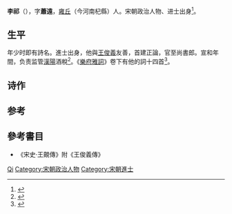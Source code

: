{{otheruses|subject=宋朝李祁|other=唐朝皇子李祁|李祁 (丰王)}}

'''李祁'''（{{bd|?||?||}}），字'''蕭遠'''，[[雍丘|雍丘]]（今河南杞縣）人。宋朝政治人物、进士出身<ref>{{Cite book|title=杞县人物大典|last=杞县地方史志办公室编；高洪宪主编；刘慧敏副主编|first=|publisher=杞县地方史志办公室|year=2013.01|isbn=|location=|pages=33}}</ref>。

== 生平 ==
年少时即有詩名。進士出身，他與[[王俊義|王俊義]]友善，首建正論，官至尚書郎。宣和年間，负责监管[[漢陽|漢陽]]酒稅<ref>{{Cite book|title=婉约词全鉴|last=陈立红|first=|publisher=北京：中国纺织出版社|year=2017.02|isbn=978-7-5180-2961-7|location=|pages=123}}</ref>。《[[樂府雅詞|樂府雅詞]]》卷下有他的詞十四首<ref>{{Cite book|title=唐宋词鉴赏辞典 唐、五代、北宋 上|last=上海辞书出版社文学鉴赏辞典编纂中心编；唐圭璋，缪钺，叶嘉莹，周汝昌，俞平伯，施蛰存撰写|first=|publisher=上海：上海辞书出版社|year=2016.01|isbn=7-5326-4553-3|location=|pages=1242}}</ref>。

== 诗作 ==
{{Cquote|楼下清歌，水流歌断春风暮。梦云烟树。依约江南路。<br />
碧水黄沙，梦到寻梅处。花无数。问花无语。明月随人去。|《点绛唇·楼下清歌》<ref>{{Cite book|title=宋词鉴赏辞典 上|last=夏承焘著|first=|publisher=上海辞典书出版社|year=2013.08|isbn=7-5326-3982-7|location=|pages=938}}</ref>}}

== 参考==
{{reflist}}

== 參考書目 ==
* 《宋史·王覿傳》附《王俊義傳》

{{Authority control}}
{{DEFAULTSORT:Li李}}
[[Category:李姓|Qi]]
[[Category:宋朝政治人物|Category:宋朝政治人物]]
[[Category:宋朝進士|Category:宋朝進士]]